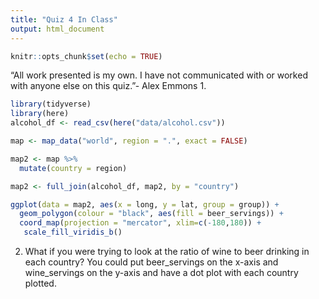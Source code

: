 ```yaml
---
title: "Quiz 4 In Class"
output: html_document
---
```


```r
knitr::opts_chunk$set(echo = TRUE)
```

“All work presented is my own. I have not communicated with or worked with anyone else on this quiz.”- Alex Emmons
1.
```r
library(tidyverse)
library(here)
alcohol_df <- read_csv(here("data/alcohol.csv"))

map <- map_data("world", region = ".", exact = FALSE)

map2 <- map %>%
  mutate(country = region)

map2 <- full_join(alcohol_df, map2, by = "country")

ggplot(data = map2, aes(x = long, y = lat, group = group)) +
  geom_polygon(colour = "black", aes(fill = beer_servings)) +
  coord_map(projection = "mercator", xlim=c(-180,180)) +
   scale_fill_viridis_b()
```

2.
What if you were trying to look at the ratio of wine to beer drinking in each country? You could put beer_servings on the x-axis and wine_servings on the y-axis and have a dot plot with each country plotted. 